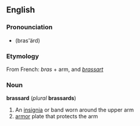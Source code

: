 == English ==
=== Pronounciation ===
*(bras'ärd)
=== Etymology ===
From French: ''bras'' + arm, and ''[[brassart]]''
=== Noun ===
'''brassard''' (''plural'' '''brassards''')
# An [[insignia]] or band worn around the upper arm
# [[armor]] plate that protects the arm
